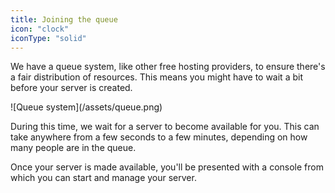 ```yaml
---
title: Joining the queue
icon: "clock"
iconType: "solid"
---
```


We have a queue system, like other free hosting providers, to ensure there's a fair distribution of resources. This means you might have to wait a bit before your server is created.

<Frame>![Queue system](/assets/queue.png)</Frame>

During this time, we wait for a server to become available for you. This can take anywhere from a few seconds to a few minutes, depending on how many people are in the queue.

Once your server is made available, you'll be presented with a console from which you can start and manage your server.
